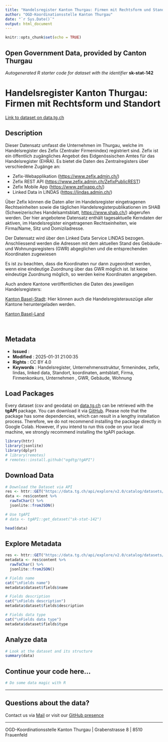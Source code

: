 ```yaml
---
title: "Handelsregister Kanton Thurgau: Firmen mit Rechtsform und Standort"
author: "OGD-Koordinationsstelle Kanton Thurgau"
date: "`r Sys.Date()`"
output: html_document
---
```


```r
knitr::opts_chunk$set(echo = TRUE)
```

## Open Government Data, provided by **Canton Thurgau**
*Autogenerated R starter code for dataset with the identifier* **sk-stat-142**


# **Handelsregister Kanton Thurgau: Firmen mit Rechtsform und Standort**

[Link to dataset on data.tg.ch](https://data.tg.ch/explore/dataset/sk-stat-142/information/)

## Description

<p>Dieser Datensatz umfasst die Unternehmen im Thurgau, welche im Handelsregister des Zefix (Zentraler Firmenindex) registriert sind. Zefix ist ein öffentlich zugängliches Angebot des Eidgenössischen Amtes für das Handelsregister (EHRA). Es bietet die Daten des Zentralregisters über verschiedene Zugänge an: </p><ul><li>Zefix-Webapplikation (<a href='https://www.zefix.admin.ch/' rel='noreferrer' target='_new'>https://www.zefix.admin.ch/</a>)</li><li>Zefix REST API (<a href='https://www.zefix.admin.ch/ZefixPublicREST' rel='noreferrer' target='_new'>https://www.zefix.admin.ch/ZefixPublicREST</a>)</li><li>Zefix Mobile App (<a href='https://www.zefixapp.ch/' rel='noreferrer' target='_new'>https://www.zefixapp.ch/</a>) </li><li>Linked Data in LINDAS (<a href='https://lindas.admin.ch/' rel='noreferrer' target='_new'>https://lindas.admin.ch/</a>)</li></ul><p>Über Zefix können die Daten aller im Handelsregister eingetragenen Rechtseinheiten sowie die täglichen Handelsregisterpublikationen im SHAB (Schweizerisches Handelsamtsblatt, <a href='https://www.shab.ch/' rel='noreferrer' target='_new'>https://www.shab.ch/</a>) abgerufen werden. Der hier angebotene Datensatz enthält tagesaktuelle Kerndaten der aktiven, im Handelsregister eingetragenen Rechtseinheiten, wie Firma/Name, Sitz und Domiziladresse.</p><p>Der Datensatz wird über den Linked Data Service LINDAS bezogen. Anschliessend werden die Adressen mit dem aktuellen Stand des Gebäude- und Wohnungsregisters (GWR) abgeglichen und die entsprechenden Koordinaten zugewiesen</p><p>Es ist zu beachten, dass die Koordinaten nur dann zugeordnet werden, wenn eine eindeutige Zuordnung über das GWR möglich ist. Ist keine eindeutige Zuordnung möglich, so werden keine Koordinaten angegeben.</p><p>Auch andere Kantone veröffentlichen die Daten des jeweiligen Handelsregisters:<br></p><p><a href='https://data.bs.ch/explore/dataset/100330/information/?disjunctive.company_type_de&amp;disjunctive.municipality&amp;disjunctive.plz&amp;disjunctive.locality&amp;disjunctive.address&amp;sort=company_legal_name' target='_blank'>Kanton Basel-Stadt</a>: Hier können auch die Handelsregisterauszüge aller Kantone heruntergeladen werden.</p><p><a href='https://data.bl.ch/explore/dataset/12480/information/?disjunctive.firmensitz&amp;disjunctive.firmensitz_bezirk&amp;disjunctive.rechtsform&amp;disjunctive.noga_abschnitt&amp;disjunctive.noga_abteilung&amp;disjunctive.lokalisierungsmethode&amp;sort=firmensitz_code' target='_blank'>Kanton Basel-Land</a></p><p><span style='font-family: inherit;'><br></span></p>

## Metadata

- **Issued**                   : 
- **Modified**                 : 2025-01-31 21:00:35
- **Rights**                   : CC BY 4.0
- **Keywords**                 : Handelsregister, Unternehmensstruktur, firmenindex, zefix, lindas, linked data, Standort, koordinaten, amtsblatt, Firma, Firmenkonkurs, Unternehmen , GWR, Gebäude, Wohnung 

## Load Packages

Every dataset (csv and geodata) on [data.tg.ch](https://data.tg.ch/pages/start/) can be retrieved with the **tgAPI** package. You can download it via [GitHub](https://github.com/ogdtg/tgAPI). Please note that the package has some dependencies, which can result in a lengthy installation process. Therefore, we do not recommend installing the package directly in Google Colab. However, if you intend to run this code on your local machine, we strongly recommend installing the tgAPI package.

```r
library(httr)
library(jsonlite)
library(dplyr)
# library(remotes)
# remotes::install.github("ogdtg/tgAPI")

```


## Download Data


```r
# Download the Dataset via API
res <- httr::GET("https://data.tg.ch/api/explore/v2.0/catalog/datasets/sk-stat-142/exports/json")
data <- res$content %>%
  rawToChar() %>%
  jsonlite::fromJSON()

# Use tgAPI
# data <- tgAPI::get_dataset("sk-stat-142")

head(data)

```


## Explore Metadata

```r

res <- httr::GET("https://data.tg.ch/api/explore/v2.0/catalog/datasets/sk-stat-142")
metadata <- res$content %>%
  rawToChar() %>%
  jsonlite::fromJSON()

# Fields name
cat("\nFields name")
metadata$dataset$fields$name

# Fields description
cat("\nFields description")
metadata$dataset$fields$description

# Fields data type
cat("\nFields data type")
metadata$dataset$fields$type

```


## Analyze data

```r

# Look at the dataset and its structure
summary(data)

```


## Continue your code here...


```r
# Do some data magic with R
```

------------------------------------------------------------------------

## Questions about the data?

Contact us via [Mail](mailto:ogd@tg.ch) or visit our [GitHub presence](https://github.com/ogdtg)


------------------------------------------------------------------------

OGD-Koordinationsstelle Kanton Thurgau | Grabenstrasse 8 | 8510 Frauenfeld
